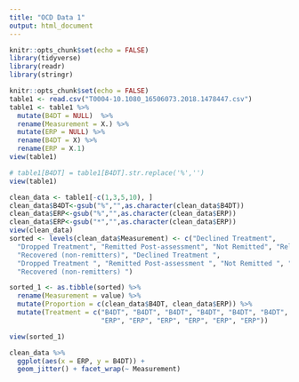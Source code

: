 ```yaml
---
title: "OCD Data 1"
output: html_document
---
```


```r
knitr::opts_chunk$set(echo = FALSE)
library(tidyverse)
library(readr)
library(stringr)
```

```r
knitr::opts_chunk$set(echo = FALSE)
table1 <- read.csv("T0004-10.1080_16506073.2018.1478447.csv")
table1 <- table1 %>%
  mutate(B4DT = NULL)  %>%
  rename(Measurement = X.) %>%
  mutate(ERP = NULL) %>%
  rename(B4DT = X) %>%
  rename(ERP = X.1) 
view(table1)

# table1[B4DT] = table1[B4DT].str.replace('%','')
view(table1)

clean_data <- table1[-c(1,3,5,10), ]
clean_data$B4DT<-gsub("%","",as.character(clean_data$B4DT))
clean_data$ERP<-gsub("%","",as.character(clean_data$ERP))
clean_data$ERP<-gsub("*","",as.character(clean_data$ERP))
view(clean_data)
sorted <- levels(clean_data$Measurement) <- c("Declined Treatment", 
  "Dropped Treatment", "Remitted Post-assessment", "Not Remitted", "Relapsed",
  "Recovered (non-remitters)", "Declined Treatment ", 
  "Dropped Treatment ", "Remitted Post-assessment ", "Not Remitted ", "Relapsed ",
  "Recovered (non-remitters) ")

sorted_1 <- as.tibble(sorted) %>%
  rename(Measurement = value) %>%
  mutate(Proportion = c(clean_data$B4DT, clean_data$ERP)) %>%
  mutate(Treatment = c("B4DT", "B4DT", "B4DT", "B4DT", "B4DT", "B4DT", 
                       "ERP", "ERP", "ERP", "ERP", "ERP", "ERP"))

view(sorted_1)
```

```r
clean_data %>%
  ggplot(aes(x = ERP, y = B4DT)) +
  geom_jitter() + facet_wrap(~ Measurement)
```


